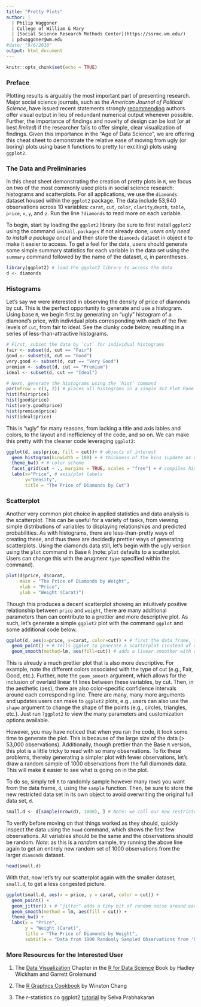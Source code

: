 ```yaml
---
title: "Pretty Plots"
author: | 
  | Philip Waggoner
  | College of William & Mary
  | [Social Science Research Methods Center](https://ssrmc.wm.edu/)
  | pdwaggoner@wm.edu
#date: "9/6/2018"
output: html_document
---
```


```r
knitr::opts_chunk$set(echo = TRUE)
```

### Preface

Plotting results is arguably the most important part of presenting research. Major social science journals, such as the _American Journal of Political Science_, have issued recent statements strongly [recommending](https://ajps.org/guidelines-for-manuscripts/manuscript-preparation/) authors offer visual output in lieu of redundant numerical output whenever possible. Further, the importance of findings and novelty of design can be lost (or at best _limited_) if the researcher fails to offer simple, clear visualization of findings. Given this importance in the "Age of Data Science", we are offering this cheat sheet to demonstrate the relative ease of moving from ugly (or boring) plots using base `R` functions to pretty (or exciting) plots using `ggplot2`.

### The Data and Preliminaries

In this cheat sheet demonstrating the creation of pretty plots in `R`, we focus on two of the most commonly used plots in social science research: histograms and scatterplots. For all applications, we use the `diamonds` dataset housed within the `ggplot2` package. The data include 53,940 observations across 10 variables: `carat`, `cut`, `color`, `clarity`,`depth`, `table`, `price`, `x`, `y`, and `z`. Run the line `?diamonds` to read more on each variable.

To begin, start by loading the `ggplot2` library (be sure to first install `ggplot2` using the command `install.packages` if not already done; _users only need to install a package once_) and then store the `diamonds` dataset in object `d` to make it easier to access. To get a feel for the data, users should generate some simple summary statistics for each variable in the data set using the `summary` command followed by the name of the dataset, `d`, in parentheses. 

```R
library(ggplot2) # load the ggplot2 library to access the data
d <- diamonds
```

### Histograms

Let's say we were interested in observing the density of price of diamonds by cut. This is the perfect opportunity to generate and use a histogram. Using base `R`, we begin first by generating an "ugly" histogram of a diamond's price, with individual plots corresponding with each of the five levels of `cut`, from fair to ideal. See the clunky code below, resulting in a series of less-than-attractive histograms.

```R
# First, subset the data by `cut` for individual histograms
fair <- subset(d, cut == "Fair")
good <- subset(d, cut == "Good")
very.good <- subset(d, cut == "Very Good")
premium <- subset(d, cut == "Premium")
ideal <- subset(d, cut == "Ideal")

# Next, generate the histograms using the `hist` command
par(mfrow = c(3, 2)) # places all histograms in a single 3x2 Plot Pane
hist(fair$price)
hist(good$price)
hist(very.good$price)
hist(premium$price)
hist(ideal$price)
```

This is "ugly" for many reasons, from lacking a title and axis lables and colors, to the layout and inefficiency of the code, and so on. We can make this pretty with the cleaner code leveraging `ggplot2`:

```R
ggplot(d, aes(price, fill = cut))+ # objects of interest
  geom_histogram(binwidth = 100) + # thickness of the bins (update as desired)
  theme_bw() + # color scheme
  facet_grid(cut ~ ., margins = TRUE, scales = "free") + # compiles histograms into single plot by cut 
  labs(x="Price", # axis/plot labels
       y="Density",
       title = "The Price of Diamonds by Cut")
```

### Scatterplot

Another very common plot choice in applied statistics and data analysis is the scatterplot. This can be useful for a variety of tasks, from viewing simple distributions of variables to displaying relationships and predicted probabilities. As with histograms, there are less-than-pretty ways of creating these, and thus there are decidedly prettier ways of generating scatterplots. Using the diamonds data still, let's begin with the ugly version using the `plot` command in Base `R` (note: `plot` defaults to a scatterplot. Users can change this with the arugment `type` specified within the command). 

```R
plot(d$price, d$carat,
     main = "The Price of Diamonds by Weight",
     xlab = "Price",
     ylab = "Weight (Carat)")
```

Though this produces a decent scatterplot showing an intuitively positive relationship between `price` and `weight`, there are many additional parameters than can contribute to a prettier and more descriptive plot. As such, let's generate a simple `ggplot2` plot with the command `ggplot` and some additional code below.

```R
ggplot(d, aes(x=price, y=carat, color=cut)) + # first the data frame, then in the aesthetic (aes), specific the variables and the color, if desired
  geom_point() + # tells ggplot to generate a scatterplot (instead of a line plot, e.g.)
  geom_smooth(method=lm, aes(fill=cut)) # adds a linear smoother with color-specific confidence intervals
```

This is already a much prettier plot that is also more descriptive. For example, note the different colors associated with the type of cut (e.g., Fair, Good, etc.). Further, note the `geom_smooth` argument, which allows for the inclusion of overlaid linear fit lines between these variables, by cut. Then, in the aesthetic (aes), there are also color-specific confidence intervals around each corresponding line. There are many, many more arguments and updates users can make to `ggplot2` plots, e.g., users can also use the `shape` argument to change the shape of the points (e.g., circles, triangles, etc.). Just run `?ggplot2` to view the many parameters and customization options available.  

However, you may have noticed that when you ran the code, it took some time to generate the plot. This is because of the large size of the data (> 53,000 observations). Additionally, though prettier than the Base `R` version, this plot is a little tricky to read with so many observations. To fix these problems, thereby generating a simpler plot with fewer observations, let's draw a random sample of 1000 observations from the full diamonds data. This will make it easier to see what is going on in the plot.

To do so, simply tell `R` to randomly sample however many rows you want from the data frame, `d`, using the `sample` function. Then, be sure to store the new restricted data set in its own object to avoid overwriting the original full data set, `d`. 

```R
small.d <- d[sample(nrow(d), 1000), ] # Note: we call our new restricted data set "small.d"
```

To verify before moving on that things worked as they should, quickly inspect the data using the `head` command, which shows the first few observations. All variables should be the same and the observations should be random. _Note_: as this is a _random_ sample, try running the above line again to get an entirely new random set of 1000 observations from the larger `diamonds` dataset.

```R
head(small.d)
```

With that, now let's try our scatterplot again with the smaller dataset, `small.d`, to get a less congested picture.

```R
ggplot(small.d, aes(x = price, y = carat, color = cut)) +
  geom_point() + 
  geom_jitter() + # "jitter" adds a tiny bit of random noise around each point to avoid overfitting
  geom_smooth(method = lm, aes(fill = cut)) + 
  theme_bw() +
  labs(x = "Price", 
       y = "Weight (Carat)",
       title = "The Price of Diamonds by Weight",
       subtitle = "Data from 1000 Randomly Sampled Observations from 'Diamonds'")
```

### More Resources for the Interested User

1. The [Data Visualization](http://r4ds.had.co.nz/data-visualisation.html) Chapter in the [R for Data Science](http://r4ds.had.co.nz/) Book by Hadley Wickham and Garrett Grolemund

2. The [R Graphics Cookbook](http://www.cookbook-r.com/Graphs/) by Winston Chang

3. The r-statistics.co ggplot2 [tutorial](http://r-statistics.co/Top50-Ggplot2-Visualizations-MasterList-R-Code.html#Animated%20Bubble%20Plot) by Selva Prabhakaran